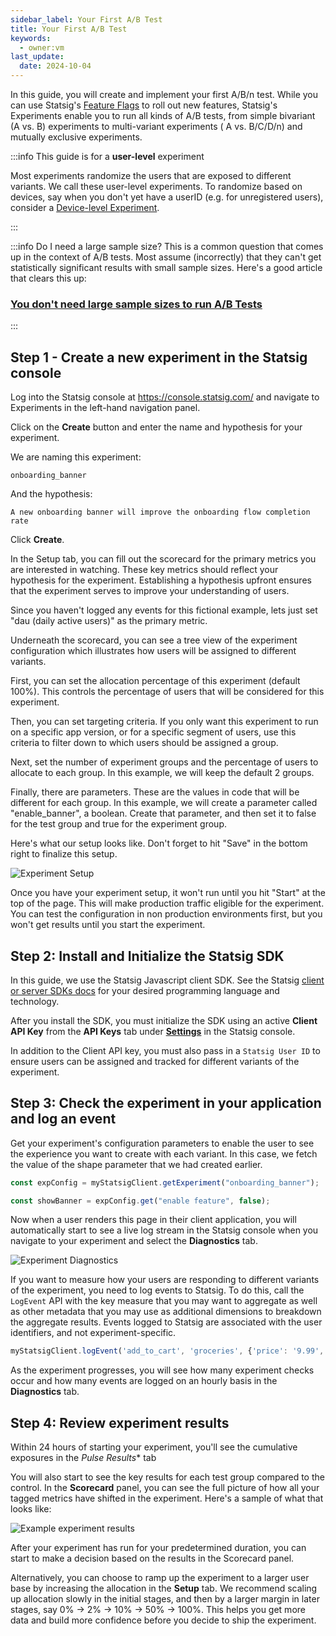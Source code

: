 ```yaml
---
sidebar_label: Your First A/B Test
title: Your First A/B Test
keywords:
  - owner:vm
last_update:
  date: 2024-10-04
---
```



In this guide, you will create and implement your first A/B/n test. While you can use Statsig's [Feature Flags](/guides/first-feature) to roll out new features, Statsig's Experiments enable you to run all kinds of A/B tests, from simple bivariant (A vs. B) experiments to multi-variant experiments ( A vs. B/C/D/n) and mutually exclusive experiments.

:::info This guide is for a **user-level** experiment

Most experiments randomize the users that are exposed to different variants. We call these user-level experiments. To randomize based on devices, say when you don't yet have a userID (e.g. for unregistered users), consider a [Device-level Experiment](/guides/first-device-level-experiment).

:::

:::info Do I need a large sample size?
This is a common question that comes up in the context of A/B tests. Most assume (incorrectly) that they can't get statistically significant results with small sample sizes. Here's a good article that clears this up:

### [You don't need large sample sizes to run A/B Tests](https://blog.statsig.com/you-dont-need-large-sample-sizes-to-run-a-b-tests-6044823e9992)

:::

## Step 1 - Create a new experiment in the Statsig console

Log into the Statsig console at https://console.statsig.com/ and navigate to Experiments in the left-hand navigation panel.

Click on the **Create** button and enter the name and hypothesis for your experiment.

We are naming this experiment:
```
onboarding_banner
```

And the hypothesis:
```
A new onboarding banner will improve the onboarding flow completion rate
```

Click **Create**.

In the Setup tab, you can fill out the scorecard for the primary metrics you are interested in watching. These key metrics should reflect your hypothesis for the experiment. Establishing a hypothesis
upfront ensures that the experiment serves to improve your understanding of users.

Since you haven't logged any events for this fictional example, lets just set "dau (daily active users)" as the primary metric.

Underneath the scorecard, you can see a tree view of the experiment configuration which illustrates how users will be assigned to different variants.

First, you can set the allocation percentage of this experiment (default 100%).  This controls the percentage of users that will be considered for this experiment.

Then, you can set targeting criteria.  If you only want this experiment to run on a specific app version, or for a specific segment of users, use this criteria to filter down to which users should be assigned a group.

Next, set the number of experiment groups and the percentage of users to allocate to each group.  In this example, we will keep the default 2 groups.

Finally, there are parameters.  These are the values in code that will be different for each group.  In this example, we will create a parameter called "enable_banner", a boolean.  Create that parameter, and then set it to false for the test group and true for the experiment group.

Here's what our setup looks like.  Don't forget to hit "Save" in the bottom right to finalize this setup.

![Experiment Setup](https://github.com/user-attachments/assets/96d1cf77-dffb-4be7-9869-c808c577dd0f)

Once you have your experiment setup, it won't run until you hit "Start" at the top of the page.  This will make production traffic eligible for the experiment. You can test the configuration in non production environments first, but you won't get results until you start the experiment.

## Step 2: Install and Initialize the Statsig SDK

In this guide, we use the Statsig Javascript client SDK. See the Statsig [client or server SDKs docs](/sdks/getting-started) for your desired programming language and technology.

<Install />

After you install the SDK, you must initialize the SDK using an active **Client API Key** from the **API Keys** tab under **[Settings](https://console.statsig.com/settings)** in the Statsig console.

In addition to the Client API key, you must also pass in a `Statsig User ID` to ensure users can be assigned and tracked for different variants of the experiment.

<Initialize />

## Step 3: Check the experiment in your application and log an event

Get your experiment's configuration parameters to enable the user to see the experience you want to create with each variant. In this case, we fetch the value of the shape parameter that we had created earlier.

```jsx
const expConfig = myStatsigClient.getExperiment("onboarding_banner");

const showBanner = expConfig.get("enable feature", false);
```

Now when a user renders this page in their client application, you will automatically start to see a live log stream in the Statsig console when you navigate to your experiment and select the **Diagnostics** tab.

![Experiment Diagnostics](https://github.com/user-attachments/assets/b0ab8c0e-4f13-4b2b-bf58-1f8a09d8d4a7)

If you want to measure how your users are responding to different variants of the experiment, you need to log events to Statsig. To do this, call the `LogEvent` API with the key measure that you may want to aggregate as well as other metadata that you may use as additional dimensions to breakdown the aggregate results.  Events logged to Statsig are associated with the user identifiers, and not experiment-specific.

```jsx
myStatsigClient.logEvent('add_to_cart', 'groceries', {'price': '9.99', 'SKU_ID': 'SKU-123'});
```

As the experiment progresses, you will see how many experiment checks occur and how many events are logged on an hourly basis in the **Diagnostics** tab.


## Step 4: Review experiment results

Within 24 hours of starting your experiment, you'll see the cumulative exposures in the *Pulse Results** tab

You will also start to see the key results for each test group compared to the control. In the **Scorecard** panel, you can see the full picture of how all your tagged metrics have shifted in the experiment.
Here's a sample of what that looks like:

![Example experiment results](https://github.com/user-attachments/assets/7e203d73-dbf9-4f27-87fb-b05269dd4173)

After your experiment has run for your predetermined duration, you can start to make a decision based on the results in the Scorecard panel.

Alternatively, you can choose to ramp up the experiment to a larger user base by increasing the allocation in the **Setup** tab. We recommend scaling up allocation slowly in the initial stages, and then by a larger margin in later stages, say 0% -> 2% -> 10% -> 50% -> 100%. This helps you get more data and build more confidence before you decide to ship the experiment. 
